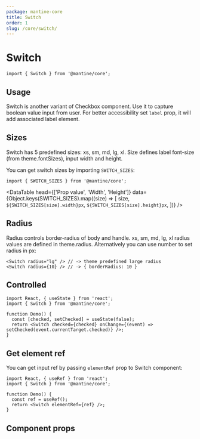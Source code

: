 ```yaml
---
package: mantine-core
title: Switch
order: 1
slug: /core/switch/
---
```



# Switch

<PageHeader
  source="mantine-core/src/Switch/Switch.tsx"
  docs="core/Switch.mdx"
  package="@mantine/core"
/>

```tsx
import { Switch } from '@mantine/core';
```

## Usage

Switch is another variant of <GatsbyLink to="/core/Checkbox">Checkbox</GatsbyLink>
component. Use it to capture boolean value input from user.
For better accessibility set `label` prop, it will add associated label element.

<SwitchConfigurator />

## Sizes

Switch has 5 predefined sizes: xs, sm, md, lg, xl.
Size defines label font-size (from <GatsbyLink to="/pages/theming/">theme.fontSizes</GatsbyLink>), input width and height.

<SwitchSizesDemo />

You can get switch sizes by importing `SWITCH_SIZES`:

```tsx
import { SWITCH_SIZES } from '@mantine/core';
```

<DataTable
  head={['Prop value', 'Width', 'Height']}
  data={Object.keys(SWITCH_SIZES).map((size) => [
    size,
    `${SWITCH_SIZES[size].width}px`,
    `${SWITCH_SIZES[size].height}px`,
  ])}
/>

## Radius

Radius controls border-radius of body and handle.
xs, sm, md, lg, xl radius values are defined in <GatsbyLink to="/pages/theming/">theme.radius</GatsbyLink>.
Alternatively you can use number to set radius in px:

```tsx
<Switch radius="lg" /> // -> theme predefined large radius
<Switch radius={10} /> // -> { borderRadius: 10 }
```

<SwitchRadiusDemo />

## Controlled

```tsx
import React, { useState } from 'react';
import { Switch } from '@mantine/core';

function Demo() {
  const [checked, setChecked] = useState(false);
  return <Switch checked={checked} onChange={(event) => setChecked(event.currentTarget.checked)} />;
}
```

## Get element ref

You can get input ref by passing `elementRef` prop to Switch component:

```tsx
import React, { useRef } from 'react';
import { Switch } from '@mantine/core';

function Demo() {
  const ref = useRef();
  return <Switch elementRef={ref} />;
}
```

## Component props

<PropsTable component="Switch" />
